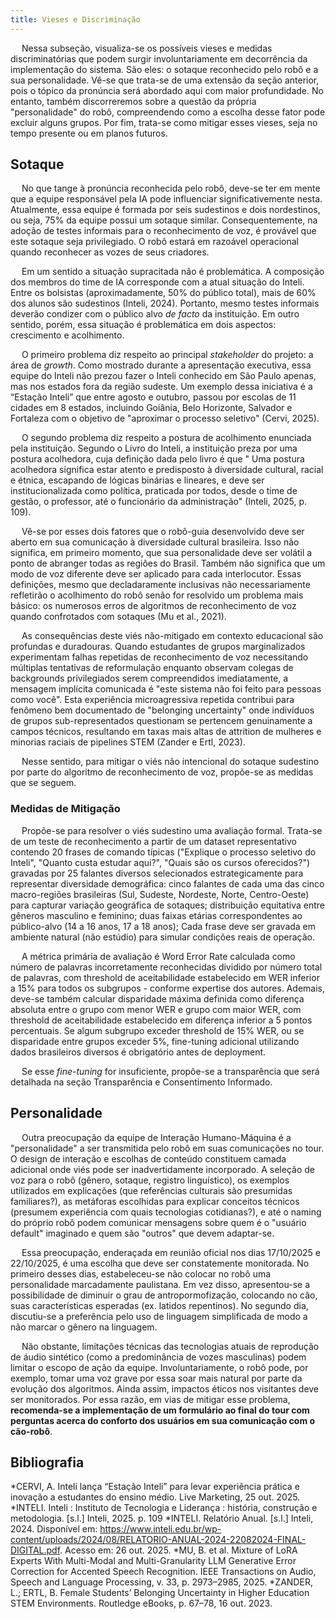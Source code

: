 ```yaml
---
title: Vieses e Discriminação
---
```


&emsp; Nessa subseção, visualiza-se os possíveis vieses e medidas discriminatórias que podem surgir involuntariamente em decorrência da implementação do sistema. São eles: o sotaque reconhecido pelo robô e a sua personalidade. Vê-se que trata-se de uma extensão da seção anterior, pois o tópico da pronúncia será abordado aqui com maior profundidade. No entanto, também discorreremos sobre a questão da própria "personalidade" do robô, compreendendo como a escolha desse fator pode excluir alguns grupos. Por fim, trata-se como mitigar esses vieses, seja no tempo presente ou em planos futuros.

## Sotaque

&emsp; No que tange à pronúncia reconhecida pelo robô, deve-se ter em mente que a equipe responsável pela IA pode influenciar significativemente nesta. Atualmente, essa equipe é formada por seis sudestinos e dois nordestinos, ou seja, 75% da equipe possui um sotaque similar. Consequentemente, na adoção de testes informais para o reconhecimento de voz, é provável que este sotaque seja privilegiado. O robô estará em razoável operacional quando reconhecer as vozes de seus criadores.

&emsp; Em um sentido a situação supracitada não é problemática. A composição dos membros do time de IA corresponde com a atual situação do Inteli. Entre os bolsistas (aproximadamente, 50% do público total), mais de 60% dos alunos são sudestinos (Inteli, 2024). Portanto, mesmo testes informais deverão condizer com o público alvo _de facto_ da instituição. Em outro sentido, porém, essa situação é problemática em dois aspectos: crescimento e acolhimento.

&emsp; O primeiro problema diz respeito ao principal _stakeholder_ do projeto: a área de _growth_. Como mostrado durante a apresentação executiva, essa equipe do Inteli não prezou fazer o Inteli conhecido em São Paulo apenas, mas nos estados fora da região sudeste. Um exemplo dessa iniciativa é a “Estação Inteli” que entre agosto e outubro, passou por escolas de 11 cidades em 8 estados, incluindo Goiânia, Belo Horizonte, Salvador e Fortaleza com o objetivo de "aproximar o processo seletivo" (Cervi, 2025).

&emsp; O segundo problema diz respeito a postura de acolhimento enunciada pela instituição. Segundo o Livro do Inteli, a instituição preza por uma postura acolhedora, cuja definição dada pelo livro é que " Uma postura acolhedora significa estar atento e predisposto à diversidade cultural, racial e étnica, escapando de lógicas binárias e lineares, e deve ser institucionalizada como política, praticada por todos, desde o time de gestão, o professor, até o funcionário da administração" (Inteli, 2025, p. 109). 

&emsp; Vê-se por esses dois fatores que o robô-guia desenvolvido deve ser aberto em sua comunicação à diversidade cultural brasileira. Isso não significa, em primeiro momento, que sua personalidade deve ser volátil a ponto de abranger todas as regiões do Brasil. Também não significa que um modo de voz diferente deve ser aplicado para cada interlocutor. Essas definições, mesmo que decladaramente inclusivas não necessariamente refletirão o acolhimento do robô senão for resolvido um problema mais básico: os numerosos erros de algoritmos de reconhecimento de voz quando confrotados com sotaques (Mu et al., 2021).

&emsp; As consequências deste viés não-mitigado em contexto educacional são profundas e duradouras. Quando estudantes de grupos marginalizados experimentam falhas repetidas de reconhecimento de voz necessitando múltiplas tentativas de reformulação enquanto observam colegas de backgrounds privilegiados serem compreendidos imediatamente, a mensagem implícita comunicada é "este sistema não foi feito para pessoas como você". Esta experiência microagressiva repetida contribui para fenômeno bem documentado de "belonging uncertainty" onde indivíduos de grupos sub-representados questionam se pertencem genuinamente a campos técnicos, resultando em taxas mais altas de attrition de mulheres e minorias raciais de pipelines STEM (Zander e Ertl, 2023).

&emsp; Nesse sentido, para mitigar o viés não intencional do sotaque sudestino por parte do algoritmo de reconhecimento de voz, propõe-se as medidas que se seguem.

### Medidas de Mitigação

&emsp; Propõe-se para resolver o viés sudestino uma avaliação formal. Trata-se de um teste de reconhecimento a partir de um dataset representativo contendo 20 frases de comando típicas ("Explique o processo seletivo do Inteli", "Quanto custa estudar aqui?", "Quais são os cursos oferecidos?") gravadas por 25 falantes diversos selecionados estrategicamente para representar diversidade demográfica: cinco falantes de cada uma das cinco macro-regiões brasileiras (Sul, Sudeste, Nordeste, Norte, Centro-Oeste) para capturar variação geográfica de sotaques; distribuição equitativa entre gêneros masculino e feminino; duas faixas etárias correspondentes ao público-alvo (14 a 16 anos, 17 a 18 anos); Cada frase deve ser gravada em ambiente natural (não estúdio) para simular condições reais de operação.

&emsp; A métrica primária de avaliação é Word Error Rate calculada como número de palavras incorretamente reconhecidas dividido por número total de palavras, com threshold de aceitabilidade estabelecido em WER inferior a 15% para todos os subgrupos - conforme expertise dos autores. Ademais, deve-se também calcular disparidade máxima definida como diferença absoluta entre o grupo com menor WER e grupo com maior WER, com threshold de aceitabilidade estabelecido em diferença inferior a 5 pontos percentuais. Se algum subgrupo exceder threshold de 15% WER, ou se disparidade entre grupos exceder 5%, fine-tuning adicional utilizando dados brasileiros diversos é obrigatório antes de deployment.

&emsp; Se esse _fine-tuning_ for insuficiente, propõe-se a transparência que será detalhada na seção Transparência e Consentimento Informado.

## Personalidade

&emsp; Outra preocupação da equipe de Interação Humano-Máquina é a "personalidade" a ser transmitida pelo robô em suas comunicações no tour. O design de interação e escolhas de conteúdo constituem camada adicional onde viés pode ser inadvertidamente incorporado. A seleção de voz para o robô (gênero, sotaque, registro linguístico), os exemplos utilizados em explicações (que referências culturais são presumidas familiares?), as metáforas escolhidas para explicar conceitos técnicos (presumem experiência com quais tecnologias cotidianas?), e até o naming do próprio robô podem comunicar mensagens sobre quem é o "usuário default" imaginado e quem são "outros" que devem adaptar-se.

&emsp; Essa preocupação, enderaçada em reunião oficial nos dias 17/10/2025 e 22/10/2025, é uma escolha que deve ser constatemente monitorada. No primeiro desses dias, estabeleceu-se não colocar no robô uma personalidade marcadamente paulistana. Em vez disso, apresentou-se a possibilidade de diminuir o grau de antropormofização, colocando no cão, suas características esperadas (ex. latidos repentinos). No segundo dia, discutiu-se a preferência pelo uso de linguagem simplificada de modo a não marcar o gênero na linguagem.

&emsp; Não obstante, limitações técnicas das tecnologias atuais de reprodução de áudio sintético (como a predominância de vozes masculinas) podem limitar o escopo de ação da equipe. Involuntariamente, o robô pode, por exemplo, tomar uma voz grave por essa soar mais natural por parte da evolução dos algoritmos. Ainda assim, impactos éticos nos visitantes deve ser monitorados. Por essa razão, em vias de mitigar esse problema, **recomenda-se a implementação de um formulário ao final do tour com perguntas acerca do conforto dos usuários em sua comunicação com o cão-robô**.

## Bibliografia

*CERVI, A. Inteli lança “Estação Inteli” para levar experiência prática e inovação a estudantes do ensino médio. Live Marketing, 25 out. 2025. 
*INTELI. Inteli : Instituto de Tecnologia e Liderança : história, construção e metodologia. [s.l.] Inteli, 2025. p. 109
*INTELI. Relatório Anual. [s.l.] Inteli, 2024. Disponível em: https://www.inteli.edu.br/wp-content/uploads/2024/08/RELATORIO-ANUAL-2024-22082024-FINAL-DIGITAL.pdf. Acesso em: 26 out. 2025.
*MU, B. et al. Mixture of LoRA Experts With Multi-Modal and Multi-Granularity LLM Generative Error Correction for Accented Speech Recognition. IEEE Transactions on Audio, Speech and Language Processing, v. 33, p. 2973–2985, 2025. 
*ZANDER, L.; ERTL, B. Female Students’ Belonging Uncertainty in Higher Education STEM Environments. Routledge eBooks, p. 67–78, 16 out. 2023. 
